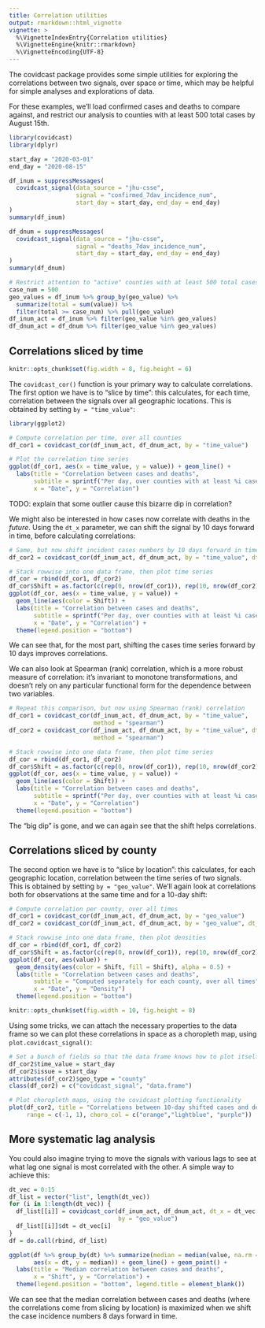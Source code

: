```yaml
---
title: Correlation utilities
output: rmarkdown::html_vignette
vignette: >
  %\VignetteIndexEntry{Correlation utilities}
  %\VignetteEngine{knitr::rmarkdown}
  %\VignetteEncoding{UTF-8}
---
```


The covidcast package provides some simple utilities for exploring the
correlations between two signals, over space or time, which may be helpful for
simple analyses and explorations of data.

For these examples, we'll load confirmed cases and deaths to compare against,
and restrict our analysis to counties with at least 500 total cases by August
15th.

```r
library(covidcast)
library(dplyr)

start_day = "2020-03-01"
end_day = "2020-08-15"

df_inum = suppressMessages(
  covidcast_signal(data_source = "jhu-csse",
                   signal = "confirmed_7dav_incidence_num", 
                   start_day = start_day, end_day = end_day)
)
summary(df_inum)

df_dnum = suppressMessages(
  covidcast_signal(data_source = "jhu-csse",
                   signal = "deaths_7dav_incidence_num", 
                   start_day = start_day, end_day = end_day)
)
summary(df_dnum)

# Restrict attention to "active" counties with at least 500 total cases 
case_num = 500
geo_values = df_inum %>% group_by(geo_value) %>% 
  summarize(total = sum(value)) %>% 
  filter(total >= case_num) %>% pull(geo_value)
df_inum_act = df_inum %>% filter(geo_value %in% geo_values)
df_dnum_act = df_dnum %>% filter(geo_value %in% geo_values)
```

## Correlations sliced by time

```r
knitr::opts_chunk$set(fig.width = 8, fig.height = 6)
```

The `covidcast_cor()` function is your primary way to calculate correlations.
The first option we have is to "slice by time": this calculates, for each time, 
correlation between the signals over all geographic locations. This is obtained
by setting `by = "time_value"`:

```r
library(ggplot2)

# Compute correlation per time, over all counties
df_cor1 = covidcast_cor(df_inum_act, df_dnum_act, by = "time_value")

# Plot the correlation time series
ggplot(df_cor1, aes(x = time_value, y = value)) + geom_line() + 
  labs(title = "Correlation between cases and deaths",
       subtitle = sprintf("Per day, over counties with at least %i cases", case_num),
       x = "Date", y = "Correlation") 
```

TODO: explain that some outlier cause this bizarre dip in correlation? 

We might also be interested in how cases now correlate with deaths in the
*future*. Using the `dt_x` parameter, we can shift the signal by 10 days forward
in time, before calculating correlations:

```r
# Same, but now shift incident cases numbers by 10 days forward in time
df_cor2 = covidcast_cor(df_inum_act, df_dnum_act, by = "time_value", dt_x = 10)

# Stack rowwise into one data frame, then plot time series
df_cor = rbind(df_cor1, df_cor2)
df_cor$Shift = as.factor(c(rep(0, nrow(df_cor1)), rep(10, nrow(df_cor2))))
ggplot(df_cor, aes(x = time_value, y = value)) + 
  geom_line(aes(color = Shift)) + 
  labs(title = "Correlation between cases and deaths",
       subtitle = sprintf("Per day, over counties with at least %i cases", case_num),
       x = "Date", y = "Correlation") + 
  theme(legend.position = "bottom")
```

We can see that, for the most part, shifting the cases time series forward by 10
days improves correlations.

We can also look at Spearman (rank) correlation, which is a more robust measure 
of correlation: it's invariant to monotone transformations, and doesn't rely on
any particular functional form for the dependence between two variables.

```r
# Repeat this comparison, but now using Spearman (rank) correlation
df_cor1 = covidcast_cor(df_inum_act, df_dnum_act, by = "time_value", 
                        method = "spearman")
df_cor2 = covidcast_cor(df_inum_act, df_dnum_act, by = "time_value", dt_x = 10,
                        method = "spearman")

# Stack rowwise into one data frame, then plot time series
df_cor = rbind(df_cor1, df_cor2)
df_cor$Shift = as.factor(c(rep(0, nrow(df_cor1)), rep(10, nrow(df_cor2))))
ggplot(df_cor, aes(x = time_value, y = value)) + 
  geom_line(aes(color = Shift)) + 
  labs(title = "Correlation between cases and deaths",
       subtitle = sprintf("Per day, over counties with at least %i cases", case_num),
       x = "Date", y = "Correlation")
  theme(legend.position = "bottom")
```

The "big dip" is gone, and we can again see that the shift helps correlations.

## Correlations sliced by county

The second option we have is to "slice by location": this calculates, for each 
geographic location, correlation between the time series of two signals. This
is obtained by setting `by = "geo_value"`. We'll again look at correlations 
both for observations at the same time and for a 10-day shift:

```r
# Compute correlation per county, over all times
df_cor1 = covidcast_cor(df_inum_act, df_dnum_act, by = "geo_value")
df_cor2 = covidcast_cor(df_inum_act, df_dnum_act, by = "geo_value", dt_x = 10)

# Stack rowwise into one data frame, then plot densities
df_cor = rbind(df_cor1, df_cor2)
df_cor$Shift = as.factor(c(rep(0, nrow(df_cor1)), rep(10, nrow(df_cor2))))
ggplot(df_cor, aes(value)) + 
  geom_density(aes(color = Shift, fill = Shift), alpha = 0.5) + 
  labs(title = "Correlation between cases and deaths",
       subtitle = "Computed separately for each county, over all times",
       x = "Date", y = "Density")
  theme(legend.position = "bottom")
```

```r
knitr::opts_chunk$set(fig.width = 10, fig.height = 8)
```

Using some tricks, we can attach the necessary properties to the data frame so
we can plot these correlations in space as a choropleth map, using
`plot.covidcast_signal()`:

```r
# Set a bunch of fields so that the data frame knows how to plot itself
df_cor2$time_value = start_day
df_cor2$issue = start_day
attributes(df_cor2)$geo_type = "county"
class(df_cor2) = c("covidcast_signal", "data.frame")

# Plot choropleth maps, using the covidcast plotting functionality
plot(df_cor2, title = "Correlations between 10-day shifted cases and deaths",
     range = c(-1, 1), choro_col = c("orange","lightblue", "purple"))
```

## More systematic lag analysis

You could also imagine trying to move the signals with various lags to see at
what lag one signal is most correlated with the other. A simple way to achieve
this:

```r
dt_vec = 0:15
df_list = vector("list", length(dt_vec))
for (i in 1:length(dt_vec)) {
  df_list[[i]] = covidcast_cor(df_inum_act, df_dnum_act, dt_x = dt_vec[i],
                               by = "geo_value")
  df_list[[i]]$dt = dt_vec[i]
}
df = do.call(rbind, df_list)

ggplot(df %>% group_by(dt) %>% summarize(median = median(value, na.rm = TRUE)), 
       aes(x = dt, y = median)) + geom_line() + geom_point() +
  labs(title = "Median correlation between cases and deaths",
       x = "Shift", y = "Correlation") +
  theme(legend.position = "bottom", legend.title = element_blank())
```

We can see that the median correlation between cases and deaths (where the
correlations come from slicing by location) is maximized when we shift the case
incidence numbers 8 days forward in time.